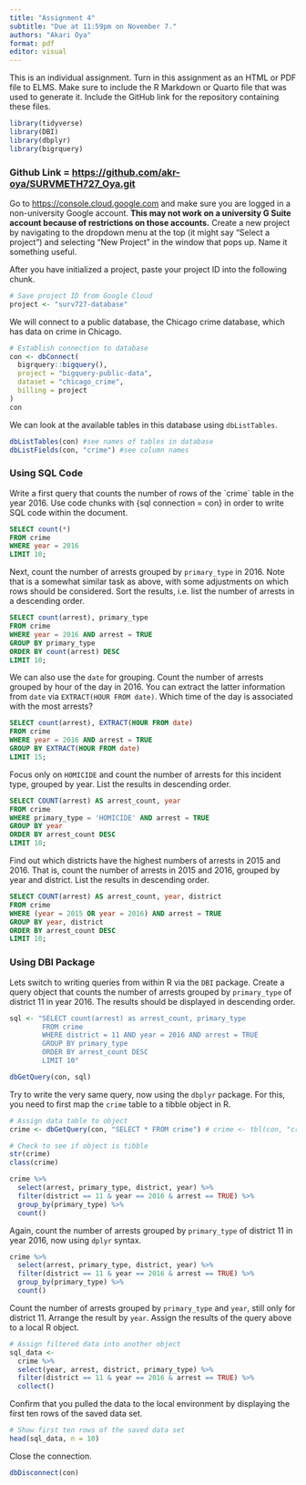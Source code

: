 ```yaml
---
title: "Assignment 4"
subtitle: "Due at 11:59pm on November 7."
authors: "Akari Oya"
format: pdf
editor: visual
---
```


This is an individual assignment. Turn in this assignment as an HTML or PDF file to ELMS. Make sure to include the R Markdown or Quarto file that was used to generate it. Include the GitHub link for the repository containing these files.

```r
library(tidyverse)
library(DBI)
library(dbplyr)
library(bigrquery)
```

### Github Link = <https://github.com/akr-oya/SURVMETH727_Oya.git>

Go to <https://console.cloud.google.com> and make sure you are logged in a non-university Google account. **This may not work on a university G Suite account because of restrictions on those accounts.** Create a new project by navigating to the dropdown menu at the top (it might say "Select a project") and selecting "New Project" in the window that pops up. Name it something useful.

After you have initialized a project, paste your project ID into the following chunk.

```r
# Save project ID from Google Cloud
project <- "surv727-database"
```

We will connect to a public database, the Chicago crime database, which has data on crime in Chicago.

```r
# Establish connection to database
con <- dbConnect(
  bigrquery::bigquery(),
  project = "bigquery-public-data",
  dataset = "chicago_crime",
  billing = project
)
con
```

We can look at the available tables in this database using `dbListTables`.

```r
dbListTables(con) #see names of tables in database
dbListFields(con, "crime") #see column names
```

### Using SQL Code

Write a first query that counts the number of rows of the \`crime\` table in the year 2016. Use code chunks with {sql connection = con} in order to write SQL code within the document.

```sql
SELECT count(*)
FROM crime
WHERE year = 2016
LIMIT 10;
```

Next, count the number of arrests grouped by `primary_type` in 2016. Note that is a somewhat similar task as above, with some adjustments on which rows should be considered. Sort the results, i.e. list the number of arrests in a descending order.

```sql
SELECT count(arrest), primary_type
FROM crime
WHERE year = 2016 AND arrest = TRUE
GROUP BY primary_type
ORDER BY count(arrest) DESC
LIMIT 10;
```

We can also use the `date` for grouping. Count the number of arrests grouped by hour of the day in 2016. You can extract the latter information from `date` via `EXTRACT(HOUR FROM date)`. Which time of the day is associated with the most arrests?

```sql
SELECT count(arrest), EXTRACT(HOUR FROM date)
FROM crime
WHERE year = 2016 AND arrest = TRUE
GROUP BY EXTRACT(HOUR FROM date)
LIMIT 15;
```

Focus only on `HOMICIDE` and count the number of arrests for this incident type, grouped by year. List the results in descending order.

```sql
SELECT COUNT(arrest) AS arrest_count, year
FROM crime
WHERE primary_type = 'HOMICIDE' AND arrest = TRUE
GROUP BY year
ORDER BY arrest_count DESC
LIMIT 10;
```

Find out which districts have the highest numbers of arrests in 2015 and 2016. That is, count the number of arrests in 2015 and 2016, grouped by year and district. List the results in descending order.

```sql
SELECT COUNT(arrest) AS arrest_count, year, district
FROM crime
WHERE (year = 2015 OR year = 2016) AND arrest = TRUE
GROUP BY year, district
ORDER BY arrest_count DESC
LIMIT 10;
```


### Using DBI Package

Lets switch to writing queries from within R via the `DBI` package. Create a query object that counts the number of arrests grouped by `primary_type` of district 11 in year 2016. The results should be displayed in descending order.

```r
sql <- "SELECT count(arrest) as arrest_count, primary_type
        FROM crime
        WHERE district = 11 AND year = 2016 AND arrest = TRUE
        GROUP BY primary_type
        ORDER BY arrest_count DESC
        LIMIT 10"
```

```r
dbGetQuery(con, sql)
```

Try to write the very same query, now using the `dbplyr` package. For this, you need to first map the `crime` table to a tibble object in R.
```r
# Assign data table to object
crime <- dbGetQuery(con, "SELECT * FROM crime") # crime <- tbl(con, "crime") did not work

# Check to see if object is tibble
str(crime)
class(crime)
```
```r
crime %>%
  select(arrest, primary_type, district, year) %>%
  filter(district == 11 & year == 2016 & arrest == TRUE) %>%
  group_by(primary_type) %>% 
  count()
```

Again, count the number of arrests grouped by `primary_type` of district 11 in year 2016, now using `dplyr` syntax.

```r
crime %>%
  select(arrest, primary_type, district, year) %>%
  filter(district == 11 & year == 2016 & arrest == TRUE) %>%
  group_by(primary_type) %>% 
  count()
```

Count the number of arrests grouped by `primary_type` and `year`, still only for district 11. Arrange the result by `year`. 
Assign the results of the query above to a local R object.

```r
# Assign filtered data into another object
sql_data <-
  crime %>%
  select(year, arrest, district, primary_type) %>%
  filter(district == 11 & year == 2016 & arrest == TRUE) %>%
  collect()
```

Confirm that you pulled the data to the local environment by displaying the first ten rows of the saved data set.

```r
# Show first ten rows of the saved data set
head(sql_data, n = 10)
```

Close the connection.

```r
dbDisconnect(con)
```
